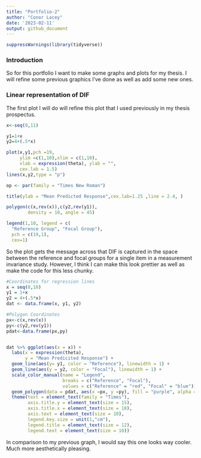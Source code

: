 ```yaml
---
title: "Portfolio-2"
author: "Conor Lacey"
date: '2023-02-11'
output: github_document
---
```


```r
suppressWarnings(library(tidyverse))
```


### Introduction

So for this portfolio I want to make some graphs and plots for my thesis. I will refine some previous graphics I've done as well as add some new ones. 

### Linear representation of DIF

The first plot I will do will refine this plot that I used previously in my thesis prospectus. 
```r
x<-seq(0,11)

y1=1+x
y2=4+(.5*x)

plot(x,y1,pch =19,
     ylim =c(1,10),xlim = c(1,10),
     xlab = expression(theta), ylab = "",
     cex.lab = 1.5)
lines(x,y2,type = "p")

op <- par(family = "Times New Roman")

title(ylab = "Mean Predicted Response",cex.lab=1.25 ,line = 2.4, )

polygon(c(x,rev(x)),c(y2,rev(y1)),
        density = 10, angle = 45)

legend(1,10, legend = c(
  "Reference Group", "Focal Group"),
  pch = c(19,1),
  cex=1)
```

So the plot gets the message across that DIF is captured in the space between the reference and focal groups for a single item in a measurement invariance study. However, I think I can make this look prettier as well as make the code for this less chunky.

```r
#Coordinates for regression lines
x = seq(0,10)
y1 = 1+x
y2 = 4+(.5*x)
dat <- data.frame(x, y1, y2)

#Polygon Coordinates
px<-c(x,rev(x))
py<-c(y2,rev(y1))
pdat<-data.frame(px,py)


dat %>% ggplot(aes(x = x)) + 
  labs(x = expression(theta),
       y = "Mean Predicited Response") + 
  geom_line(aes(y= y1, color = "Reference"), linewidth = 1) +
  geom_line(aes(y = y2, color = "Focal"), linewidth = 1) +
  scale_color_manual(name = "Legend",
                     breaks = c("Reference", "Focal"),
                     values = c("Reference" = "red", "Focal" = "blue")) +
  geom_polygon(data = pdat, aes(x =px, y =py), fill = "purple", alpha = .25) +
  theme(text = element_text(family = "Times"),
        axis.title.y = element_text(size = 15),
        axis.title.x = element_text(size = 18),
        axis.text = element_text(size = 10),
        legend.key.size = unit(1,"cm"),
        legend.title = element_text(size = 12),
        legend.text = element_text(size = 10))  
```

In comparison to my previous graph, I would say this one looks way cooler. Much more aesthetically pleasing. 
